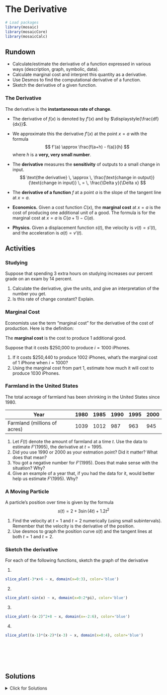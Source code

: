 # The Derivative

```r
# Load packages
library(mosaic)
library(mosaicCore)
library(mosaicCalc)
```

## Rundown

::: {.callout-note title="Learning goals"}
- Calculate/estimate the derivative of a function expressed in various ways (description, graph, symbolic, data).
- Calculate marginal cost and interpret this quantity as a derivative.
- Use Desmos to find the computational derivative of a function.
- Sketch the derivative of a given function.
:::

### The Derivative

The derivative is the **instantaneous rate of change**.

-   The derivative of $f(x)$ is denoted by $f'(x)$ and by $\displaystyle{\frac{df}{dx}}$.

-   We approximate this the derivative $f'(x)$ at the point $x=a$ with the formula $$
     f'(a)  \approx \frac{f(a+h) - f(a)}{h} 
    $$ where $h$ is a **very, very small number**.

-   The **derivative** measures the **sensitivity** of outputs to a small change in input. $$
    \text{the derivative} \, \approx \, \frac{\text{change in output}}{\text{change in input}} \, = \, \frac{\Delta y}{\Delta x}
    $$

-   The **derivative of a function** $f$ at a point $a$ is the slope of the tangent line at $x=a$.

-   **Economics.** Given a cost function $C(x)$, the **marginal cost** at $x=a$ is the cost of producing one additional unit of a good. The formula is for the marginal cost at $x=a$ is $C(a+1)-C(a)$.

-   **Physics.** Given a displacement function $s(t)$, the velocity is $v(t) = s'(t)$, and the acceleration is $a(t)=v'(t)$.

```{=html}
<!-- 
We have two notations for the derivative of $f(x)$ at $x=c$:
$$
f'(c) \qquad \mbox{and} \qquad \frac{df}{dx}(c)
$$
-->
```

## Activities

### Studying

Suppose that spending 3 extra hours on studying increases our percent grade on an exam by 14 percent.

1.  Calculate the derivative, give the units, and give an interpretation of the number you get.
2.  Is this rate of change constant? Explain.

### Marginal Cost

Economists use the term "marginal cost" for the derivative of the cost of production. Here is the definition:

\bigskip

The **marginal cost** is the cost to produce 1 additional good.

\bigskip

Suppose that it costs \$250,000 to produce $i=1000$ iPhones.

1.  If it costs \$250,440 to produce 1002 iPhones, what's the marginal cost of 1 iPhone when $i=1000$?
2.  Using the marginal cost from part 1, estimate how much it will cost to produce 1030 iPhones.

### Farmland in the United States

The total acreage of farmland has been shrinking in the United States since 1980.

| Year                         | 1980 | 1985 | 1990 | 1995 | 2000 |
|------------------------------|------|------|------|------|------|
| Farmland (millions of acres) | 1039 | 1012 | 987  | 963  | 945  |

1.  Let $F(t)$ denote the amount of farmland at a time $t$. Use the data to estimate $F'(1995)$, the derivative at $t=1995$.
2.  Did you use 1990 or 2000 as your estmation point? Did it matter? What does that mean?
3.  You got a negative number for $F'(1995)$. Does that make sense with the situation? Why?
4.  Give an example of a year that, if you had the data for it, would better help us estimate $F'(1995)$. Why?

### A Moving Particle

A particle's position over time is given by the formula $$
s(t)=2+3\sin(4t)+1.2t^2
$$

1.  Find the velocity at $t=1$ and $t=2$ numerically (using small subintervals). Remember that the velocity is the derivative of the position.
2.  Use desmos to graph the position curve $s(t)$ and the tangent lines at both $t=1$ and $t=2$.



### Sketch the derivative

For each of the following functions, sketch the graph of the derivative 


1.

```r
slice_plot(-3*x+6 ~ x, domain(x=0:3), color='blue')
```


2.

```r
slice_plot(-sin(x) ~ x, domain(x=0:2*pi), color='blue')
```

3.

```r
slice_plot(-(x-2)^2+8 ~ x, domain(x=-2:6), color='blue')
```


4.

```r
slice_plot((x-1)*(x-2)*(x-3) ~ x, domain(x=0:4), color='blue')
```


\
\
\
\


## Solutions

<details>

<summary>Click for Solutions</summary>

### Studying

Suppose that spending 3 extra hours on studying increases our percent grade on an exam by 14 percent.

1.  The derivative is $\frac{14}{3} = 4.67$ percent per hour. The interpretation: for every hour that you spend studying, your grade increases by $4.67\%$.
2.  This rate of change is not constant. After studying for a while, you reach "burn out", or perhaps you run out of new material to master. In addition, your grade tops out at 100%, so we cannot increase forever.

### Marginal Cost

1.  The marginal cost is $$ 
    \frac{250,440 - 250,000}{102-100}=\frac{440}{2} =220 \mbox{ dollars per phone}
    $$

2.  I estimate that the cost of making 1030 phones is $$
    250,000 + 200 \cdot 30 = 256,600.
    $$

### Farmland in the United States

1.  When estimating the derivative, we need to "stay local" in order to get the most reliable estimate. There are three equally good choices here: $$
    \begin{array}{rcl}
    f'(1995) &\approx& \frac{f(2000)-f(1995)}{2000-1995}=\frac{945-963}{5} = - \frac{18}{5} = -3.6 \\
    f'(1995) &\approx& \frac{f(1995)-f(1990)}{1995-1990}=\frac{963-987}{5} = - \frac{24}{5} = -4.8 \\
    f'(1995) &\approx& \frac{f(2000)-f(1990)}{2000-1990}=\frac{945-987}{10} = - \frac{42}{10} = -4.2 \\
    \end{array}
    $$

2.  Any of the three estimates are good answers. Since we are estimating there isn't a "right answer." All three stay close to 1995, so each one is good.

3.  We got a negative number because the acreage is decreasing.

4.  If we had the data for 1994 or 1996, using these values would give us a better estimate. Using smaller and smaller intervals will give us a more accurate estimation. (But we cannot tell up front how "small" we need to be to get the accurracy we desire.)

### A Moving Particle

1.  Using desmos, we know that $$
    s'(1) \approx \frac{s(1+h)-s(1)}{h} \approx -5.44
    $$ when $0 < h < 0.00001$. Similarly, we have $$
    s'(1) \approx \frac{s(2+h)-s(2)}{h} \approx 5.03
    $$ when $0 < h < 0.00001$.

2.  Here are the commands to plot the curve and the two tangent lines.

$$
\begin{array}{l}
s\left(t\right)=2+3\sin(4t)+1.2t^{2} \\
\\
y = -5.44(t-1) + s(1) \\
\\
y = 5.03(t-2) + s(2) \\
\end{array}
$$


### Sketch the derivative

Here are the derivative curves for the given curves.


1.

```r
slice_plot(-3 ~ x, domain(x=0:3), color='blue')
```


2.

```r
slice_plot(-cos(x) ~ x, domain(x=0:2*pi), color='blue')
```

3.

```r
slice_plot(-2*(x-2) ~ x, domain(x=-2:6), color='blue')
```


4.

```r
slice_plot(11 - 12 *x + 3* x^2 ~ x, domain(x=0:4), color='blue')
```




</details>
